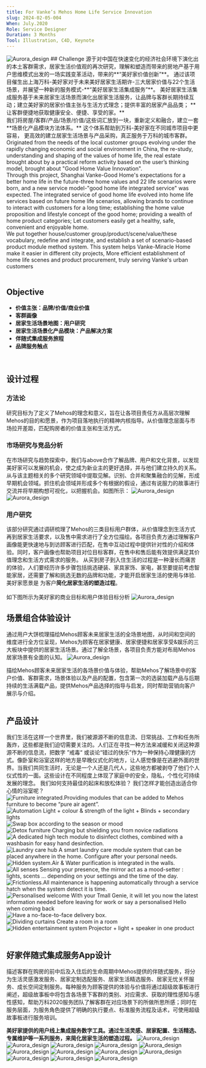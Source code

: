 ```yaml
---
title: For Vanke’s Mehos Home Life Service Innovation
slug: 2024-02-05-004
When: July.2020
Role: Service Designer 
Duration: 3 Months 
Tool: Illustration, C4D, Keynote
---
```


<Image src="/mehos_design/mehos_01.png" alt="Aurora_design" className="mb-6 rounded-lg"/>
## Challenge
源于对中国在快速变化的经济社会环境下演化出的本土客群需求，居家生活价值观的再次研究，理解和塑造而带来的房地产基于用户思维模式出发的一场实践变革活动，带来的**“美好家价值创新”**。
通过该项目催生出上海万科-美好家对于未来美好居家生活期许-三大居家价值与22个生活场景，并展望一种新的服务模式-**“美好居家生活集成服务”**。 美好居家生活集成服务基于未来居家生活场景而演化出居家生活服务，让品牌与客群长期持续互动；建立美好家的居家价值主张与生活方式理念；提供丰富的居家产品品类；
**让客群便捷地获取健康安全、便捷、享受的家。**  
<br />
我们将房屋/客群/产品/场景/价值/这些词汇放到一块，重新定义和融合，建立一套**场景化产品模块方法体系。**
这个体系帮助到万科-美好家在不同城市项目中更容易，
更高效的建立居家生活场景与产品采购，真正服务于万科的城市客群。
<br />
Originated from the needs of the local customer groups evolving under the rapidly changing economic and social environment in China, the re-study, understanding and shaping of the values of home life, the real estate brought about by a practical reform activity based on the user’s thinking model, brought about "Good Home Value Innovation".
<br />
Through this project, Shanghai Vanke-Good Home's expectations for a better home life in the future-three home values and 22 life scenarios were born, and a new service model-"good home life integrated service" was expected. The integrated service of good home life evolved into home life services based on future home life scenarios, allowing brands to continue to interact with customers for a long time; establishing the home value proposition and lifestyle concept of the good home; providing a wealth of home product categories;
Let customers easily get a healthy, safe, convenient and enjoyable home.
<br />
We put together house/customer group/product/scene/value/these vocabulary, redefine and integrate, and establish a set of scenario-based product module method system.
This system helps Vanke-Miracle Home make it easier in different city projects,
More efficient establishment of home life scenes and product procurement, truly serving Vanke's urban customers
<br />
<br />


## Objective
- **价值主张：品牌/价值/商业价值**
- **客群画像**
- **居家生活场景地图：用户研究**
- **居家生活场景化产品模块：产品解决方案**
- **伴随式集成服务旅程**
- **品牌服务触点**
<br />

## 设计过程

### 方法论
研究目标为了定义了Mehos的理念和意义，旨在让各项目责任方从高层次理解Mehos的目的和愿景，作为项目落地执行的精神内核指导。从价值理念层面与市场拉开差距，匹配购房者的价值主张和生活方式。
<br />

### 市场研究与竞品分析
在市场研究与趋势探索中，我们与above合作了解品牌、用户和文化背景，以发现美好家可以发展的机会，使之成为新业主的更好选择，并与他们建立持久的关系。从与该主题相关的多个研究领域中提取见解。识别、合并和聚集融合的见解，形成早期机会领域。抓住机会领域并形成多个有根据的假设，通过有说服力的故事进行交流并将早期构想可视化，以把握机会。如图所示：
<Image src="/mehos_design/mehos_02.jpeg" alt="Aurora_design" className="my-6 rounded-lg"/>
<Image src="/mehos_design/mehos_03.jpg" alt="Aurora_design" className="my-6 rounded-lg"/>
<br />

### 用户研究
该部分研究通过调研梳理了Mehos的三类目标用户群体，从价值理念到生活方式再到居家生活要求，以及售中需求进行了全方位描绘。各项目负责方通过理解客户画像能更快速地与到访顾客进行匹配，在售中互动过程中提供针对性的介绍和体验。同时，客户画像也帮助项目对位目标客群，在售中和售后能有效提供满足其价值理念和生活方式需求的服务。
从买到房子到入住生活的过程是一种漫长而痛苦的体验，人们要经历许多步骤包括挑选硬装、家具家饰、家电，甚至要提前考虑智能家居，还需要了解和挑选无数的品牌和功能，才能开启居家生活的使用与体验.美好家愿景是 为客户**简化居家生活的塑造过程**。  
<br />
如下图所示为美好家的商业目标和用户体验目标分析
<Image src="/mehos_design/mehos_04.jpeg" alt="Aurora_design" className="my-6 rounded-lg"/>
<br />

## 场景组合体验设计
通过用户大饼梳理描绘Mehos顾客未来居家生活的全场景地图，从时间和空间的维度进行全方位呈现，Mehos为顾客在居家健康、居家便捷和居家享受&娱乐的三大板块中提供的居家生活场景。通过了解全场景，各项目负责方能对布局Mehos居家场景有全面的认知。
<Image src="/mehos_design/mehos_05.png" alt="Aurora_design" className="my-6 rounded-lg"/>
<br />

描绘Mehos顾客未来居家生活的各场景价值与体验，帮助Mehos了解场景中的客户价值、客群需求，场景体验以及产品的配置，包含第一次的选装加载产品与后期持续的生活满载产品，提供Mehos产品选择的指导与启发，同时帮助营销向客户展示与介绍。
<br />
<br />

## 产品设计
我们生活在这样一个世界里，我们被源源不断的信息流、日常挑战、工作和任务所轰炸，这些都是我们迫切需要关注的。人们正在寻找一种方法来减缓和关闭这种源源不断的信息流，把数字 ”戒毒“ 或谈论“错过的快乐”作为一种保持心理健康的方式。像卧室和浴室这样的地方是早晚仪式化的地方，让人感觉像是在逃避外面的世界。当我们共同生活时，无论是一个人还是几代人，这些地方都被剥夺了他们个人仪式性的一面。这些设计在不同程度上体现了家庭中的安全，隐私，个性化可持续发展的理念。
我们如何支持最佳的起床和放松体验？
我们怎样才能创造出适合你心情的浴室呢？
<Image src="/mehos_design/picture_01.png" alt="Furniture integrated.Providing modules that can be added to Mehos furniture to become “pure air agent”." className="my-6 rounded-lg"/>
<Image src="/mehos_design/picture_02.png" alt="Automation Light + colour & strength of the light + Blinds + secondary lights " className="my-6 rounded-lg"/>
<Image src="/mehos_design/picture_03.png" alt="Swap box according to the season or mood" className="my-6 rounded-lg"/>
<Image src="/mehos_design/picture_04.png" alt="Detox furniture Charging but shielding you from novice radiations" className="my-6 rounded-lg"/>
<Image src="/mehos_design/picture_05.png" alt="A dedicated high tech module to disinfect clothes, combined with a washbasin for easy hand desinfection." className="my-6 rounded-lg"/>
<Image src="/mehos_design/picture_06.png" alt="Laundry care hub A smart laundry care module system that can be placed anywhere in the  home. Configure  after your personal needs." className="my-6 rounded-lg"/>
<Image src="/mehos_design/picture_07.jpg" alt="Hidden system.Air & Water purification is integrated in the walls. " className="my-6 rounded-lg"/>
<Image src="/mehos_design/picture_07.png" alt="All senses Sensing your presence, the mirror act as a mood-setter : lights, scents … depending on your settings and the time of the day. " className="my-6 rounded-lg"/>
<Image src="/mehos_design/picture_08.png" alt="Frictionless.All maintenance is happening automatically through a service hatch when the system detect it is time. " className="my-6 rounded-lg"/>
<Image src="/mehos_design/picture_09.jpg" alt="Personalised welcome With your Tmall Genie, it will let you now the latest information needed before leaving for work or say a personalised Hello when coming back" className="my-6 rounded-lg"/>
<Image src="/mehos_design/picture_010.png" alt="Have a no-face-to-face delivery box." className="my-6 rounded-lg"/>
<Image src="/mehos_design/picture_011.png" alt="Dividing curtains Create a room in a room" className="my-6 rounded-lg"/>
<Image src="/mehos_design/picture_012.png" alt="Hidden entertainment system  Projector + light + speaker in one product" className="my-6 rounded-lg"/>
<br />
<br />

## 好家伴随式集成服务App设计
描述客群在购房的前中后及入住后的生命周期中Mehos提供的伴随式服务，将分为生活灵感激发服务、居家定制选配服务、居家生活精选服务、居家无忧关怀服务、成长空间定制服务。每种服务为顾客提供的体验与价值将通过超级故事板进行阐述，超级故事板中将包含各场景下客群的类别、对应需求、获取的理性感知与感性感知，帮助万科2020服务团队了解客群在对应场景下的所做所思所感；同时在服务层面，为服务角色提供了明确的执行要点、标准服务流程及话术，可使用超级故事板进行服务培训。
<br />

**美好家提供的用户线上集成服务数字工具。通过生活灵感、居家配置、生活精选、专属维护等一系列服务，来简化居家生活的塑造过程。**
<Image src="/mehos_design/mehos_06.jpeg" alt="Aurora_design" className="my-6 rounded-lg"/>
<Image src="/mehos_design/mehos.001.png" alt="Aurora_design" className="my-6 rounded-lg"/>
<Image src="/mehos_design/mehos.002.png" alt="Aurora_design" className="my-6 rounded-lg"/>
<Image src="/mehos_design/mehos.003.png" alt="Aurora_design" className="my-6 rounded-lg"/>
<Image src="/mehos_design/mehos.004.png" alt="Aurora_design" className="my-6 rounded-lg"/>
<Image src="/mehos_design/mehos.005.png" alt="Aurora_design" className="my-6 rounded-lg"/>
<Image src="/mehos_design/mehos.006.png" alt="Aurora_design" className="my-6 rounded-lg"/>
<Image src="/mehos_design/mehos.007.png" alt="Aurora_design" className="my-6 rounded-lg"/>
<Image src="/mehos_design/mehos.008.png" alt="Aurora_design" className="my-6 rounded-lg"/>
<Image src="/mehos_design/mehos.009.png" alt="Aurora_design" className="my-6 rounded-lg"/>
<Image src="/mehos_design/mehos.010.png" alt="Aurora_design" className="my-6 rounded-lg"/>
<Image src="/mehos_design/mehos.011.png" alt="Aurora_design" className="rounded-lg"/>